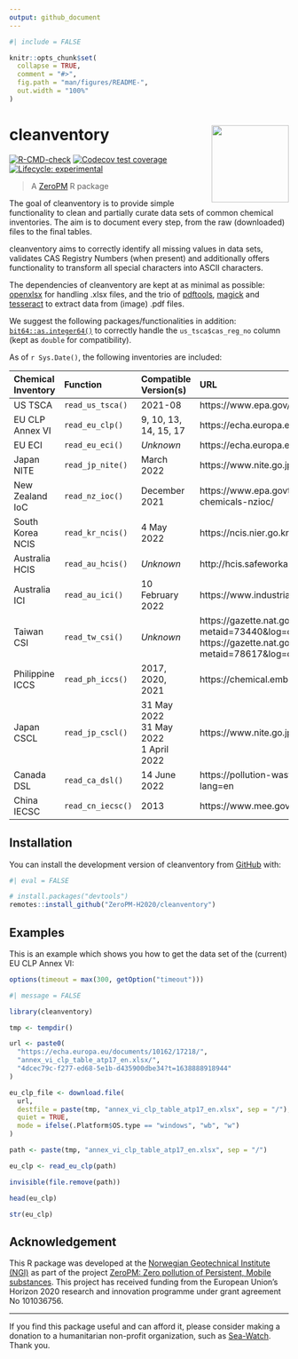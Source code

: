 ```yaml
---
output: github_document
---
```


<!-- README.md is generated from README.Rmd. Please edit that file -->

```r
#| include = FALSE

knitr::opts_chunk$set(
  collapse = TRUE,
  comment = "#>",
  fig.path = "man/figures/README-",
  out.width = "100%"
)
```

# cleanventory <img src="man/figures/logo.svg" align="right" height="139" />

<!-- badges: start -->
[![R-CMD-check](https://github.com/RaoulWolf/cleanventory/workflows/R-CMD-check/badge.svg)](https://github.com/RaoulWolf/cleanventory/actions)
[![Codecov test coverage](https://codecov.io/gh/RaoulWolf/cleanventory/branch/master/graph/badge.svg)](https://app.codecov.io/gh/RaoulWolf/cleanventory?branch=master)
[![Lifecycle: experimental](https://img.shields.io/badge/lifecycle-experimental-orange.svg)](https://lifecycle.r-lib.org/articles/stages.html#experimental)
<!-- badges: end -->

> A [ZeroPM](https://zeropm.eu/) R package

The goal of cleanventory is to provide simple functionality to clean and 
partially curate data sets of common chemical inventories. The aim is to 
document every step, from the raw (downloaded) files to the final tables. 


cleanventory aims to correctly identify all missing values in data sets, 
validates CAS Registry Numbers (when present) and additionally offers 
functionality to transform all special characters into ASCII characters. 

The dependencies of cleanventory are kept at as minimal as possible: 
[openxlsx](https://cran.r-project.org/web/packages/openxlsx) for handling 
.xlsx files, and the trio of [pdftools](https://cran.r-project.org/web/packages/pdftools), [magick](https://cran.r-project.org/web/packages/magick) and [tesseract](https://cran.r-project.org/web/packages/tesseract) to extract
data from (image) .pdf files. 

We suggest the following packages/functionalities in addition: 
[`bit64::as.integer64()`](https://cran.r-project.org/web/packages/bit64) to 
correctly handle the `us_tsca$cas_reg_no` column (kept as `double` for 
compatibility).

As of `r Sys.Date()`, the following inventories are included: 

| Chemical Inventory | Function          | Compatible Version(s) | URL                                                                               |
|:------------------ |:----------------- |:--------------------- |:--------------------------------------------------------------------------------- |
| US TSCA            | `read_us_tsca()`  | 2021-08               | https://www.epa.gov/tsca-inventory                                                |
| EU CLP Annex VI    | `read_eu_clp()`   | 9, 10, 13, 14, 15, 17 | https://echa.europa.eu/en/information-on-chemicals/annex-vi-to-clp                |
| EU ECI             | `read_eu_eci()`   | *Unknown*             | https://echa.europa.eu/information-on-chemicals/ec-inventory                      |
| Japan NITE         | `read_jp_nite()`  | March 2022            | https://www.nite.go.jp/chem/english/ghs/ghs_download.html                         |
| New Zealand IoC    | `read_nz_ioc()`   | December 2021         | https://www.epa.govt.nz/database-search/new-zealand-inventory-of-chemicals-nzioc/ |
| South Korea NCIS   | `read_kr_ncis()`  | 4 May 2022            | https://ncis.nier.go.kr/en/mttrList.do                                            |
| Australia HCIS     | `read_au_hcis()`  | *Unknown*             | http://hcis.safeworkaustralia.gov.au/HazardousChemical                            |
| Australia ICI      | `read_au_ici()`   | 10 February 2022      | https://www.industrialchemicals.gov.au/search-inventory                           |
| Taiwan CSI         | `read_tw_csi()`   | *Unknown*             |  https://gazette.nat.gov.tw/egFront/detail.do?metaid=73440&log=detailLog</br>https://gazette.nat.gov.tw/egFront/detail.do?metaid=78617&log=detailLog |
| Philippine ICCS    | `read_ph_iccs()`  | 2017, 2020, 2021      | https://chemical.emb.gov.ph/?page_id=138 |
| Japan CSCL         | `read_jp_cscl()`  | 31 May 2022</br>31 May 2022</br>1 April 2022 | https://www.nite.go.jp/en/chem/chrip/chrip_search/sltLst|
| Canada DSL         | `read_ca_dsl()`   | 14 June 2022          | https://pollution-waste.canada.ca/substances-search/Substance?lang=en |
| China IECSC        | `read_cn_iecsc()` | 2013                  | https://www.mee.gov.cn/gkml/hbb/bgg/201301/t20130131_245810.htm |

## Installation

You can install the development version of cleanventory from 
[GitHub](https://github.com/) with:

```r
#| eval = FALSE

# install.packages("devtools")
remotes::install_github("ZeroPM-H2020/cleanventory")
```

## Examples

This is an example which shows you how to get the data set of the (current) EU 
CLP Annex VI:

```r
options(timeout = max(300, getOption("timeout")))
```


```r
#| message = FALSE

library(cleanventory)

tmp <- tempdir()

url <- paste0(
  "https://echa.europa.eu/documents/10162/17218/",
  "annex_vi_clp_table_atp17_en.xlsx/",
  "4dcec79c-f277-ed68-5e1b-d435900dbe34?t=1638888918944"
)

eu_clp_file <- download.file(
  url, 
  destfile = paste(tmp, "annex_vi_clp_table_atp17_en.xlsx", sep = "/"),
  quiet = TRUE,
  mode = ifelse(.Platform$OS.type == "windows", "wb", "w")
)

path <- paste(tmp, "annex_vi_clp_table_atp17_en.xlsx", sep = "/")

eu_clp <- read_eu_clp(path)

invisible(file.remove(path))

head(eu_clp)

str(eu_clp)
```

## Acknowledgement

This R package was developed at the 
[Norwegian Geotechnical Institute (NGI)](https://www.ngi.no/eng) as part of the 
project 
[ZeroPM: Zero pollution of Persistent, Mobile substances](https://zeropm.eu/). 
This project has received funding from the European Union's Horizon 2020 
research and innovation programme under grant agreement No 101036756.

---

If you find this package useful and can afford it, please consider making a 
donation to a humanitarian non-profit organization, such as 
[Sea-Watch](https://sea-watch.org/en/). Thank you. 
